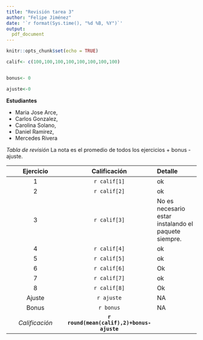 ```yaml
---
title: "Revisión tarea 3"
author: "Felipe Jiménez"
date: '`r format(Sys.time(), "%d %B, %Y")`'
output: 
  pdf_document
---
```

  
```r
knitr::opts_chunk$set(echo = TRUE)
```



```r

calif<- c(100,100,100,100,100,100,100,100)


bonus<- 0

ajuste<-0

```

**Estudiantes**
  
- Maria Jose Arce, 
- Carlos Gonzalez, 
- Carolina Solano,
- Daniel Ramirez, 
- Mercedes Rivera

*Tabla de revisión* La nota es el promedio de todos los ejercicios + bonus - ajuste.
  
  | Ejercicio      | Calificación | Detalle     |
  | :----:        |    :----:   |          :--- |
  | 1     | `r calif[1]`       | ok |
  | 2 | `r calif[2]`      | ok     |
  | 3  | `r calif[3]`    | No es necesario estar instalando el paquete siempre. |
  | 4 | `r calif[4]`      | ok   |
  | 5 | `r calif[5]`      | ok   |
  | 6 | `r calif[6]`      | Ok |
  | 7 | `r calif[7]`      | ok |
  | 8 | `r calif[8]`      | Ok  |
  | Ajuste  | `r ajuste `      | NA  |
    | Bonus  | `r bonus `      |NA  |
  | *Calificación*  | **`r round(mean(calif),2)+bonus-ajuste `**      |      |
  
  
  